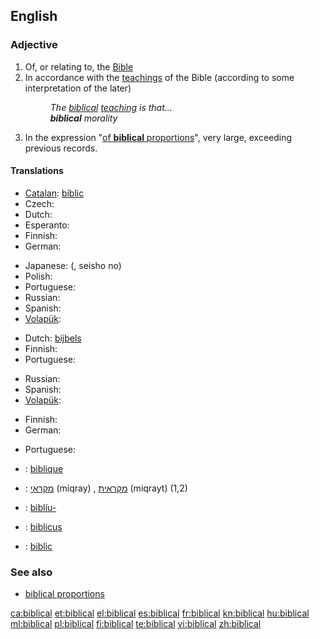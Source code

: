 ==English==

===Adjective===
{{en-adj}}

# Of, or relating to, the [[Bible]]
# In accordance with the [[teaching]]s of the Bible (according to some interpretation of the later)
#: ''The [[biblical]] [[teaching]] is that...''
#: '''''biblical''' morality''
# In the expression "[[of biblical proportions|of '''biblical''' proportions]]", very large, exceeding previous records.

====Translations====
{{trans-top|of, or relating to, the Bible}}
* [[Catalan]]: [[bíblic]]
* Czech: {{t|cs|biblický}}
* Dutch: {{t+|nl|bijbels}}
* Esperanto: {{t-|eo|biblia|xs=Esperanto}}
* Finnish: {{t+|fi|raamatullinen}}
* German: {{t+|de|biblisch}}
{{trans-mid}}
* Japanese: {{Jpan|[[聖書]]の}} ({{Jpan|[[せいしょ]]の}}, seisho no)
* Polish: {{t+|pl|biblijny|m}}
* Portuguese: {{t+|pt|bíblico|m}}
* Russian: {{t+|ru|библейский|tr=bibl'éjskij}}
* Spanish: {{t+|es|bíblico|m}}
* [[Volapük]]: {{t|vo|bibik}}
{{trans-bottom}}

{{trans-top|in accordance with the teachings of the Bible}}
* Dutch: [[bijbels]]
* Finnish: {{t+|fi|raamatullinen}}
* Portuguese: {{t+|pt|bíblico|m}}
{{trans-mid}}
* Russian: {{t+|ru|библейский|tr=bibl'éjskij}}
* Spanish: {{t+|es|bíblico|m}}
* [[Volapük]]: {{t|vo|bibik}}
{{trans-bottom}}

{{trans-top|exceeding previous records}}
* Finnish: {{t+|fi|raamatullinen}}
* German: {{t+|de|biblisch}}
{{trans-mid}}
* Portuguese: {{t+|pt|bíblico|m}}
{{trans-bottom}}

{{checktrans-top}}
* {{ttbc|fr}}: [[biblique]]
* {{ttbc|he}}: [[מקראי]] (miqray) {{m}}, [[מקראית]] (miqrayt) {{f}} (1,2)
{{trans-mid}}
* {{ttbc|is}}: [[biblía|biblíu-]]
* {{ttbc|la}}: [[biblicus]]
* {{ttbc|ro}}: [[biblic]]
{{trans-bottom}}

===See also===
* [[biblical proportions]]

[[ca:biblical]]
[[et:biblical]]
[[el:biblical]]
[[es:biblical]]
[[fr:biblical]]
[[kn:biblical]]
[[hu:biblical]]
[[ml:biblical]]
[[pl:biblical]]
[[fi:biblical]]
[[te:biblical]]
[[vi:biblical]]
[[zh:biblical]]